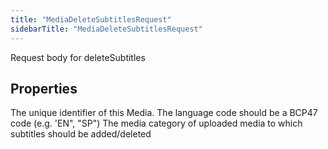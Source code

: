 ```yaml
---
title: "MediaDeleteSubtitlesRequest"
sidebarTitle: "MediaDeleteSubtitlesRequest"
---
```


Request body for deleteSubtitles

## Properties

<ResponseField name="id" type="`string`">
The unique identifier of this Media.
</ResponseField>





<ResponseField name="languageCode" type="`string`">
The language code should be a BCP47 code (e.g. 'EN", "SP")
</ResponseField>





<ResponseField name="mediaCategory" type="`string`">
The media category of uploaded media to which subtitles should be added/deleted
</ResponseField>




